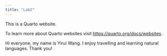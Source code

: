 ```yaml
---
title: "Lab2"
---
```


This is a Quarto website.

To learn more about Quarto websites visit <https://quarto.org/docs/websites>.

Hi everyone, my name is Yirui Wang. I enjoy travelling and learning natural languages. Thank you!